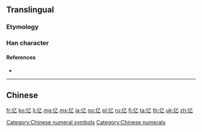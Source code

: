 {{also|億}}<!-- may be replaced by zh-forms -->
==Translingual==
{{stroke order|type=animate}}

===Etymology===
{{Han simp|億|f=意|t=乙}}

===Han character===
{{Han char|rn=9|rad=人|as=01|sn=3|four=|canj=ON,XON|ids=⿰亻乙}}

====References====
* {{Han ref|kx=0091.051|hdz=10103.040|uh=4EBF|ud=20159}}

[[Category:Chinese numeral symbols]]
[[Category:Chinese numerals]]

----

==Chinese==
{{zh-see|億}}

[[fr:亿]]
[[ko:亿]]
[[li:亿]]
[[mg:亿]]
[[ms:亿]]
[[ja:亿]]
[[no:亿]]
[[pl:亿]]
[[ru:亿]]
[[fi:亿]]
[[ta:亿]]
[[th:亿]]
[[uk:亿]]
[[zh:亿]]